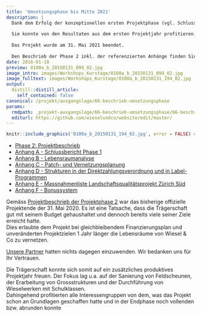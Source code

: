 ```yaml
---
title: 'Umsetzungsphase bis Mitte 2021'
description: |
  Dank dem Erfolg der konzeptionellen ersten Projektphase (vgl. Schlussbericht Phase 1) konnte Wiesel & Co am Zimmerberg Ende 2015 wie geplant in die Umsetzungsphase starten.
  
  Sie konnte von den Resultaten aus dem ersten Projektjahr profitieren; Kontakte mit verschiedenen Interessengruppen, Planungsinstrumente und Know-How bei der Erstellung von Massnahmen in der Landschaft sowie bei der Wirkungskontrolle waren beste Voraussetzung dafür. 
  
  Das Projekt wurde am 31. Mai 2021 beendet. 
  
  Den Beschrieb der Phase 2 inkl. der referenzierten Anhänge finden Sie nachfolgend - den Schlussbericht unter der Rubrik Resultate:
date: 2016-01-18
preview: 0100a_b_20150131_099_02.jpg
image_intro: images/Workshops_Kurstage/0100a_b_20150131_099_02.jpg
image_fulltext: images/Workshops_Kurstage/0100a_b_20150131_194_02.jpg
output:
  distill::distill_article:
    self_contained: false
canonical: /projekt/ausgangslage/66-beschrieb-umsetzungsphase
params:
  rmdpath: _projekt-ausgangslage/66-beschrieb-umsetzungsphase/66-beschrieb-umsetzungsphase.Rmd
  editurl: https://github.com/wieselundco/website/edit/master/
---
```



```r
knitr::include_graphics('0100a_b_20150131_194_02.jpg', error = FALSE) #images/Workshops_Kurstage/0100a_b_20150131_194_02.jpg
```

-   [Phase 2: Projektbeschrieb](WiCoZ_Phase_2_Projektbeschrieb.pdf)
-   [Anhang A - Schlussbericht Phase 1](AnhangA_WiCoZ_Phase_1_Schlussbericht_2015_06_20.pdf)
-   [Anhang B - Lebensraumanalyse](AnhangB_Ratnaweera_Tutorial_II_red.pdf)
-   [Anhang C - Patch- und Vernetzungsplanung](AnhangC_Patch_Vernetzungsplanung.pdf)
-   [Anhang D - Strukturen in der Direktzahlungsverordnung und in    Label-Programmen](Strukturen_DZV_Label_Staeheli2016.pdf)
-   [Anhang E - Massnahmenliste Landschaftsqualitätsprojekt Zürich Süd](AnhangE_massnahmenliste_lqp_sued.pdf)
-   [Anhang F - Bonussystem](Bonussystem_WiCoZ.pdf)

Gemäss [Projektbeschrieb der Projektphase 2](projekt-ausgangslage/66-beschrieb-umsetzungsphase/) war das bisherige offizielle Projektende der 31. Mai 2020. Es ist eine Tatsache, dass die Trägerschaft gut mit seinem Budget
gehaushaltet und dennoch bereits viele seiner Ziele erreicht hatte.   
Dies erlaubte dem Projekt bei gleichbleibendem Finanzierungsplan und
unveränderten Projektzielen 1 Jahr länger die Lebensräume von Wiesel &
Co zu vernetzen.

[Unsere Partner](ueber-uns/7-partner) hatten nichts dagegen einzuwenden.
Wir bedanken uns für Ihr Vertrauen.

Die Trägerschaft konnte sich somit auf ein zusätzliches produktives
Projektjahr freuen. Der Fokus lag u.a.  auf der Sanierung von
Feldscheunen, der Erarbeitung von Grossstrukturen und der Durchführung
von Wieselwerken mit Schulklassen.  
Dahingehend profitierten alle Interessengruppen von dem, was das Projekt
schon an Grundlagen geschaffen hatte und in der Endphase noch vollenden
bzw. abrunden konnte

```r



```

<!--http://wieselundco.ch/projekt/ausgangslage/66-beschrieb-umsetzungsphase-->
